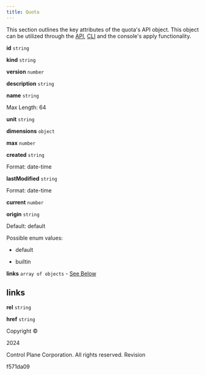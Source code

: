 ```yaml
---
title: Quota
---
```


This section outlines the key attributes of the quota's API object. This object can be utilized through the [API](/api-reference/api), [CLI](/api-reference/cli) and the console's apply functionality.

**id** `string`

**kind** `string`

**version** `number`

**description** `string`

**name** `string`

Max Length: 64

**unit** `string`

**dimensions** `object`

**max** `number`

**created** `string`

Format: date-time

**lastModified** `string`

Format: date-time

**current** `number`

**origin** `string`

Default: default

Possible enum values:

*   default
    
*   builtin
    

**links** `array of objects` - [See Below](#attribute-links)

links[](/schemas/quota#attribute-links)
--------------------------------------------------------------------

**rel** `string`

**href** `string`

Copyright ©

2024

Control Plane Corporation. All rights reserved. Revision

f571da09